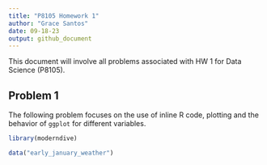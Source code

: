 ```yaml
---
title: "P8105 Homework 1"
author: "Grace Santos"
date: 09-18-23
output: github_document
---
```


This document will involve all problems associated with HW 1 for Data Science (P8105).

## Problem 1 

The following problem focuses on the use of inline R code, plotting and the behavior of `ggplot` for different variables. 

```r
library(moderndive)

data("early_january_weather")
```

